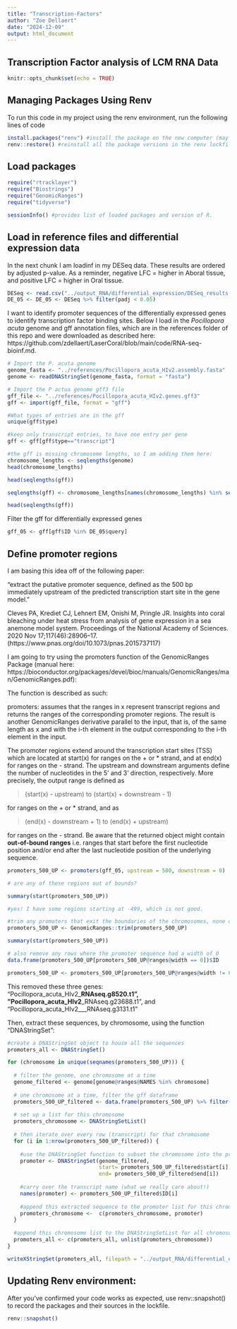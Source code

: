 ```yaml
---
title: "Transcription-Factors"
author: "Zoe Dellaert"
date: "2024-12-09"
output: html_document
---
```


## Transcription Factor analysis of LCM RNA Data

```r
knitr::opts_chunk$set(echo = TRUE)
```

## Managing Packages Using Renv

To run this code in my project using the renv environment, run the following lines of code

```r
install.packages("renv") #install the package on the new computer (may not be necessary if renv bootstraps itself as expected)
renv::restore() #reinstall all the package versions in the renv lockfile
```

## Load packages

```r
require("rtracklayer")
require("Biostrings")
require("GenomicRanges")
require("tidyverse")

sessionInfo() #provides list of loaded packages and version of R.
```

## Load in reference files and differential expression data

In the next chunk I am loadinf in my DESeq data. These results are ordered by adjusted p-value. As a reminder, negative LFC = higher in Aboral tissue, and positive LFC = higher in Oral tissue.

```r
DESeq <- read.csv("../output_RNA/differential_expression/DESeq_results.csv", header = TRUE) %>% dplyr::rename("query" ="X")
DE_05 <- DE_05 <- DESeq %>% filter(padj < 0.05)
```

I want to identify promoter sequences of the differentially expressed genes to identify transcription factor binding sites. Below I load in the *Pocillopora acuta* genome and gff annotation files, which are in the references folder of this repo and were downloaded as described here: https://github.com/zdellaert/LaserCoral/blob/main/code/RNA-seq-bioinf.md.

```r
# Import the P. acuta genome
genome_fasta <- "../references/Pocillopora_acuta_HIv2.assembly.fasta"
genome <- readDNAStringSet(genome_fasta, format = "fasta")

# Import the P actua genome gff3 file
gff_file <- "../references/Pocillopora_acuta_HIv2.genes.gff3"
gff <- import(gff_file, format = "gff")

#What types of entries are in the gff
unique(gff$type)

#keep only transcript entries, to have one entry per gene
gff <- gff[gff$type=="transcript"]

#the gff is missing chromosome lengths, so I am adding them here:
chromosome_lengths <- seqlengths(genome)
head(chromosome_lengths)

head(seqlengths(gff))

seqlengths(gff) <- chromosome_lengths[names(chromosome_lengths) %in% seqlevels(gff)]

head(seqlengths(gff))
```

Filter the gff for differentially expressed genes

```r
gff_05 <- gff[gff$ID %in% DE_05$query]
```

## Define promoter regions

I am basing this idea off of the following paper:

"extract the putative promoter sequence, defined as the 500 bp immediately upstream of the predicted transcription start site in the gene model."

Cleves PA, Krediet CJ, Lehnert EM, Onishi M, Pringle JR. Insights into coral bleaching under heat stress from analysis of gene expression in a sea anemone model system. Proceedings of the National Academy of Sciences. 2020 Nov 17;117(46):28906–17. (https://www.pnas.org/doi/10.1073/pnas.2015737117)

I am going to try using the promoters function of the GenomicRanges Package (manual here: https://bioconductor.org/packages/devel/bioc/manuals/GenomicRanges/man/GenomicRanges.pdf):

The function is described as such:

promoters: assumes that the ranges in x represent transcript regions and returns the ranges of the corresponding promoter regions. The result is another GenomicRanges derivative parallel to the input, that is, of the same length as x and with the i-th element in the output corresponding to the i-th element in the input.

The promoter regions extend around the transcription start sites (TSS) which are located at start(x) for ranges on the + or * strand, and at end(x) for ranges on the - strand. The upstream and downstream arguments define the number of nucleotides in the 5’ and 3’ direction, respectively. More precisely, the output range is defined as

> (start(x) - upstream) to (start(x) + downstream - 1)

for ranges on the + or * strand, and as

> (end(x) - downstream + 1) to (end(x) + upstream)

for ranges on the - strand. Be aware that the returned object might contain **out-of-bound ranges** i.e. ranges that start before the first nucleotide position and/or end after the last nucleotide position of the underlying sequence.

```r
promoters_500_UP <- promoters(gff_05, upstream = 500, downstream = 0)

# are any of these regions out of bounds?

summary(start(promoters_500_UP))

#yes! I have some regions starting at -499, which is not good.

#trim any promoters that exit the boundaries of the chromosomes, none of mine did but just in case
promoters_500_UP <- GenomicRanges::trim(promoters_500_UP)

summary(start(promoters_500_UP))

# also remove any rows where the promoter sequence had a width of 0
data.frame(promoters_500_UP[promoters_500_UP@ranges@width == 0])$ID

promoters_500_UP <- promoters_500_UP[promoters_500_UP@ranges@width != 0]
```

This removed these three genes:
"Pocillopora_acuta_HIv2___RNAseq.g8520.t1", "Pocillopora_acuta_HIv2___RNAseq.g23688.t1", and "Pocillopora_acuta_HIv2___RNAseq.g3131.t1" 

Then, extract these sequences, by chromosome, using the function "DNAStringSet":

```r
#create a DNAStringSet object to house all the sequences
promoters_all <- DNAStringSet()

for (chromosome in unique(seqnames(promoters_500_UP))) {
  
  # filter the genome, one chromosome at a time
  genome_filtered <- genome[genome@ranges@NAMES %in% chromosome]
  
  # one chromosome at a time, filter the gff dataframe
  promoters_500_UP_filtered <- data.frame(promoters_500_UP) %>% filter(seqnames == chromosome)
  
  # set up a list for this chromosome
  promoters_chromosome <- DNAStringSetList()
  
  # then iterate over every row (transcript) for that chromosome
  for (i in 1:nrow(promoters_500_UP_filtered)) {
    
    #use the DNAStringSet function to subset the chromosome into the promoter regions of interest
    promoter <- DNAStringSet(genome_filtered,
                             start= promoters_500_UP_filtered$start[i],
                             end= promoters_500_UP_filtered$end[i])
    
    #carry over the transcript name (what we really care about!)
    names(promoter) <- promoters_500_UP_filtered$ID[i]
    
    #append this extracted sequence to the promoter list for this chromosome
    promoters_chromosome <-  c(promoters_chromosome, promoter)
  }
  
  #append this chromosome list to the DNAStringSetList for all chromosomes
  promoters_all <- c(promoters_all, unlist(promoters_chromosome))
}

writeXStringSet(promoters_all, filepath = "../output_RNA/differential_expression/TFs/promoters_500_upstream.fasta")
```



## Updating Renv environment:

After you’ve confirmed your code works as expected, use renv::snapshot() to record the packages and their sources in the lockfile.

```r
renv::snapshot()
```